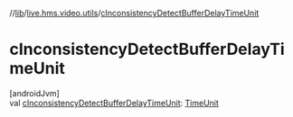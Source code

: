 //[lib](/api-reference/android/v2/home/content)/[live.hms.video.utils](index)/[cInconsistencyDetectBufferDelayTimeUnit](c-inconsistency-detect-buffer-delay-time-unit)

# cInconsistencyDetectBufferDelayTimeUnit

[androidJvm]\
val [cInconsistencyDetectBufferDelayTimeUnit](c-inconsistency-detect-buffer-delay-time-unit): [TimeUnit](https://developer.android.com/reference/kotlin/java/util/concurrent/TimeUnit.html)
